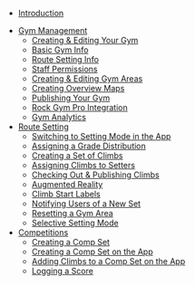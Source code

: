 - [Introduction](/)
<!-- - [Getting Started](/getting-started) -->
- [Gym Management](/gym-management)
  - [Creating & Editing Your Gym](/gym-management/create-gym)
  - [Basic Gym Info](/gym-management/basic-gym-info)
  - [Route Setting Info](/gym-management/route-setting-info)
  - [Staff Permissions](/gym-management/staff-permissions)
  - [Creating & Editing Gym Areas](/gym-management/create-gym-area)
  - [Creating Overview Maps](/gym-management/create-overview-maps)
  - [Publishing Your Gym](/gym-management/publish-gym)
  - [Rock Gym Pro Integration](/gym-management/rgp-integration)
  - [Gym Analytics](/gym-management/gym-analytics)
  <!-- - [Pebble API](/gym-management/pebble-api) -->
- [Route Setting](/routesetting)
  - [Switching to Setting Mode in the App](/routesetting/setting-mode)
  - [Assigning a Grade Distribution](/routesetting/assigning-distributions)
  - [Creating a Set of Climbs](/routesetting/creating-set)
  - [Assigning Climbs to Setters](/routesetting/assigning-climbs)
  - [Checking Out & Publishing Climbs](/routesetting/checking-out-and-publishing)
  - [Augmented Reality](/routesetting/augmented-reality)
  - [Climb Start Labels](/routesetting/labels)
  - [Notifying Users of a New Set](/routesetting/notify-users)
  - [Resetting a Gym Area](/routesetting/resetting-an-area)
  - [Selective Setting Mode](/routesetting/selective-setting)
- [Competitions](/competitions)
  - [Creating a Comp Set](/competitions/create-comp-set)
  - [Creating a Comp Set on the App](/competitions/create-comp-set-mobile)
  - [Adding Climbs to a Comp Set on the App](/competitions/add-climbs-comp-set)
  - [Logging a Score](/competitions/logging-a-score)
    <!-- - [Gym API](/api) -->
    <!-- - [Generate an API Key](/api/generating-api-key) -->
    <!-- - [Authorizing and Connecting to the API](/api/connecting-api) -->
    <!-- - [Querying the API](/api/queries) -->
